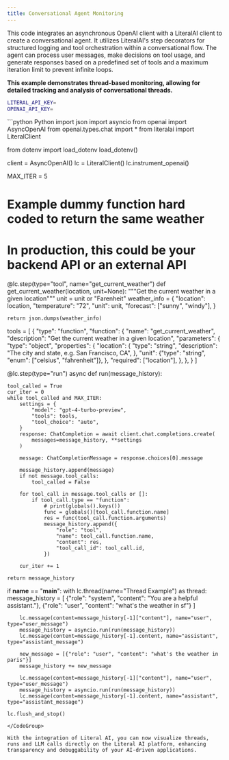 ```yaml
---
title: Conversational Agent Monitoring
---
```


This code integrates an asynchronous OpenAI client with a LiteralAI client to create a conversational agent. 
It utilizes LiteralAI's step decorators for structured logging and tool orchestration within a conversational flow. 
The agent can process user messages, make decisions on tool usage, and generate responses based on a predefined set of tools and a maximum iteration limit to prevent infinite loops.

**This example demonstrates thread-based monitoring, allowing for detailed tracking and analysis of conversational threads.**

```bash .env
LITERAL_API_KEY=
OPENAI_API_KEY=
```

<CodeGroup>
```python Python
import json
import asyncio
from openai import AsyncOpenAI
from openai.types.chat import *
from literalai import LiteralClient

from dotenv import load_dotenv
load_dotenv()

client = AsyncOpenAI()
lc = LiteralClient()
lc.instrument_openai()

MAX_ITER = 5


# Example dummy function hard coded to return the same weather
# In production, this could be your backend API or an external API
@lc.step(type="tool", name="get_current_weather")
def get_current_weather(location, unit=None):
    """Get the current weather in a given location"""
    unit = unit or "Farenheit"
    weather_info = {
        "location": location,
        "temperature": "72",
        "unit": unit,
        "forecast": ["sunny", "windy"],
    }

    return json.dumps(weather_info)


tools = [
    {
        "type": "function",
        "function": {
            "name": "get_current_weather",
            "description": "Get the current weather in a given location",
            "parameters": {
                "type": "object",
                "properties": {
                    "location": {
                        "type": "string",
                        "description": "The city and state, e.g. San Francisco, CA",
                    },
                    "unit": {"type": "string", "enum": ["celsius", "fahrenheit"]},
                },
                "required": ["location"],
            },
        },
    }
]


@lc.step(type="run")
async def run(message_history):
    
    tool_called = True
    cur_iter = 0
    while tool_called and MAX_ITER:
        settings = {
            "model": "gpt-4-turbo-preview",
            "tools": tools,
            "tool_choice": "auto",
        }
        response: ChatCompletion = await client.chat.completions.create(
            messages=message_history, **settings
        )

        message: ChatCompletionMessage = response.choices[0].message

        message_history.append(message)
        if not message.tool_calls:
            tool_called = False

        for tool_call in message.tool_calls or []:
            if tool_call.type == "function":
                # print(globals().keys())
                func = globals()[tool_call.function.name]
                res = func(tool_call.function.arguments)
                message_history.append({
                    "role": "tool",
                    "name": tool_call.function.name,
                    "content": res,
                    "tool_call_id": tool_call.id,
                })

        cur_iter += 1

    return message_history



if __name__ == "__main__":
    with lc.thread(name="Thread Example") as thread:
        message_history = [
            {"role": "system", "content": "You are a helpful assistant."},
            {"role": "user", "content": "what's the weather in sf"}
        ]

        lc.message(content=message_history[-1]["content"], name="user", type="user_message")
        message_history = asyncio.run(run(message_history))
        lc.message(content=message_history[-1].content, name="assistant", type="assistant_message")

        new_message = [{"role": "user", "content": "what's the weather in paris"}]
        message_history += new_message

        lc.message(content=message_history[-1]["content"], name="user", type="user_message")
        message_history = asyncio.run(run(message_history))
        lc.message(content=message_history[-1].content, name="assistant", type="assistant_message")

    lc.flush_and_stop()
```
</CodeGroup>

With the integration of Literal AI, you can now visualize threads, runs and LLM calls directly on the Literal AI platform, enhancing transparency and debuggability of your AI-driven applications.
